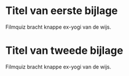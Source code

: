 \appendix

# Titel van eerste bijlage

\lipsum[94-97] Filmquiz bracht knappe ex-yogi van de wijs.

# Titel van tweede bijlage

\lipsum[98-103] Filmquiz bracht knappe ex-yogi van de wijs.
